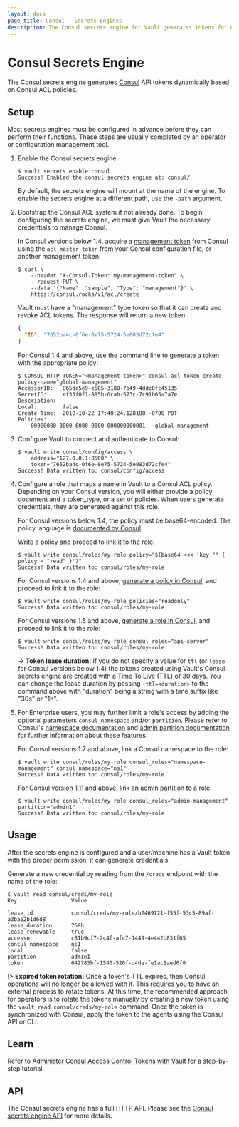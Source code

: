 ```yaml
---
layout: docs
page_title: Consul - Secrets Engines
description: The Consul secrets engine for Vault generates tokens for Consul dynamically.
---
```


# Consul Secrets Engine

The Consul secrets engine generates [Consul](https://www.consul.io) API tokens
dynamically based on Consul ACL policies.

## Setup

Most secrets engines must be configured in advance before they can perform their
functions. These steps are usually completed by an operator or configuration
management tool.

1.  Enable the Consul secrets engine:

    ```shell-session
    $ vault secrets enable consul
    Success! Enabled the consul secrets engine at: consul/
    ```

    By default, the secrets engine will mount at the name of the engine. To
    enable the secrets engine at a different path, use the `-path` argument.

1.  Bootstrap the Consul ACL system if not already done. To begin configuring the secrets engine, we must give Vault
    the necessary credentials to manage Consul.

    In Consul versions below 1.4, acquire a [management token][consul-mgmt-token] from Consul using the
    `acl_master_token` from your Consul configuration file, or another management token:

    ```shell-session
    $ curl \
        --header "X-Consul-Token: my-management-token" \
        --request PUT \
        --data '{"Name": "sample", "Type": "management"}' \
        https://consul.rocks/v1/acl/create
    ```

    Vault must have a "management" type token so that it can create and revoke ACL
    tokens. The response will return a new token:

    ```json
    {
      "ID": "7652ba4c-0f6e-8e75-5724-5e083d72cfe4"
    }
    ```

    For Consul 1.4 and above, use the command line to generate a token with the appropriate policy:

    ```shell-session
    $ CONSUL_HTTP_TOKEN="<management-token>" consul acl token create -policy-name="global-management"
    AccessorID:   865dc5e9-e585-3180-7b49-4ddc0fc45135
    SecretID:     ef35f0f1-885b-0cab-573c-7c91b65a7a7e
    Description:
    Local:        false
    Create Time:  2018-10-22 17:40:24.128188 -0700 PDT
    Policies:
        00000000-0000-0000-0000-000000000001 - global-management
    ```

1.  Configure Vault to connect and authenticate to Consul:

    ```shell-session
    $ vault write consul/config/access \
        address="127.0.0.1:8500" \
        token="7652ba4c-0f6e-8e75-5724-5e083d72cfe4"
    Success! Data written to: consul/config/access
    ```

1.  Configure a role that maps a name in Vault to a Consul ACL policy. Depending on your Consul version,
    you will either provide a policy document and a token_type, or a set of policies.
    When users generate credentials, they are generated against this role.

    For Consul versions below 1.4, the policy must be base64-encoded. The policy language is
    [documented by Consul](https://www.consul.io/docs/security/acl/acl-legacy).

    Write a policy and proceed to link it to the role:

    ```shell-session
    $ vault write consul/roles/my-role policy="$(base64 <<< 'key "" { policy = "read" }')"
    Success! Data written to: consul/roles/my-role
    ```

    For Consul versions 1.4 and above, [generate a policy in Consul](https://www.consul.io/docs/guides/acl.html),
    and proceed to link it to the role:

    ```shell-session
    $ vault write consul/roles/my-role policies="readonly"
    Success! Data written to: consul/roles/my-role
    ```

    For Consul versions 1.5 and above, [generate a role in Consul](https://www.consul.io/api/acl/roles), and
    proceed to link it to the role:

    ```shell-session
    $ vault write consul/roles/my-role consul_roles="api-server"
    Success! Data written to: consul/roles/my-role
    ```

    -> **Token lease duration:** If you do not specify a value for `ttl` (or `lease` for Consul versions below 1.4) the
    tokens created using Vault's Consul secrets engine are created with a Time To Live (TTL) of 30 days. You can change
    the lease duration by passing `-ttl=<duration>` to the command above with "duration" being a string with a time
    suffix like "30s" or "1h".

1.  For Enterprise users, you may further limit a role's access by adding the optional parameters `consul_namespace` and/or
    `partition`. Please refer to Consul's [namespace documentation](https://www.consul.io/docs/enterprise/namespaces) and
    [admin partition documentation](https://www.consul.io/docs/enterprise/admin-partitions) for further information about
    these features.

    For Consul versions 1.7 and above, link a Consul namespace to the role:

    ```shell-session
    $ vault write consul/roles/my-role consul_roles="namespace-management" consul_namespace="ns1"
    Success! Data written to: consul/roles/my-role
    ```

    For Consul version 1.11 and above, link an admin partition to a role:

    ```shell-session
    $ vault write consul/roles/my-role consul_roles="admin-management" partition="admin1"
    Success! Data written to: consul/roles/my-role
    ```

## Usage

After the secrets engine is configured and a user/machine has a Vault token with
the proper permission, it can generate credentials.

Generate a new credential by reading from the `/creds` endpoint with the name
of the role:

```shell-session
$ vault read consul/creds/my-role
Key                 Value
---                 -----
lease_id            consul/creds/my-role/b2469121-f55f-53c5-89af-a3ba52b1d6d8
lease_duration      768h
lease_renewable     true
accessor            c81b9cf7-2c4f-afc7-1449-4e442b831f65
consul_namespace    ns1
local               false
partition           admin1
token               642783bf-1540-526f-d4de-fe1ac1aed6f0
```

!> **Expired token rotation:** Once a token's TTL expires, then Consul operations will no longer be allowed with it.
This requires you to have an external process to rotate tokens. At this time, the recommended approach for operators
is to rotate the tokens manually by creating a new token using the `vault read consul/creds/my-role` command. Once
the token is synchronized with Consul, apply the token to the agents using the Consul API or CLI.

## Learn

Refer to [Administer Consul Access Control Tokens with
Vault](https://learn.hashicorp.com/tutorials/consul/vault-consul-secrets) for a
step-by-step tutorial.

## API

The Consul secrets engine has a full HTTP API. Please see the
[Consul secrets engine API](/api/secret/consul) for more
details.

[consul-mgmt-token]: https://www.consul.io/docs/agent/http/acl.html#acl_create
